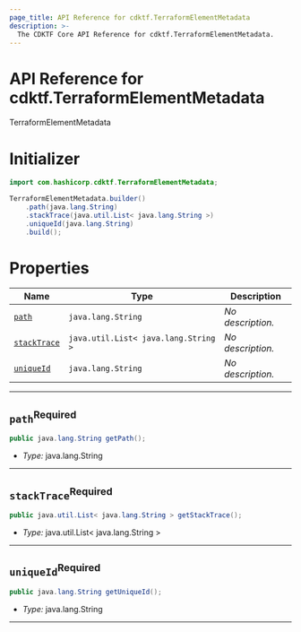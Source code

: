 ```yaml
---
page_title: API Reference for cdktf.TerraformElementMetadata
description: >-
  The CDKTF Core API Reference for cdktf.TerraformElementMetadata.
---
```


<!-- This file is generated through yarn generate-docs -->

# API Reference for cdktf.TerraformElementMetadata

   TerraformElementMetadata <a name="TerraformElementMetadata" id="cdktf.TerraformElementMetadata"></a>
  
  # Initializer <a name="Initializer" id="cdktf.TerraformElementMetadata.Initializer"></a>
  
  ```java
  import com.hashicorp.cdktf.TerraformElementMetadata;
  
  TerraformElementMetadata.builder()
      .path(java.lang.String)
      .stackTrace(java.util.List< java.lang.String >)
      .uniqueId(java.lang.String)
      .build();
  ```
  
  # Properties <a name="Properties" id="Properties"></a>
  
  | **Name** | **Type** | **Description** |
  | --- | --- | --- |
  | <code><a href="#cdktf.TerraformElementMetadata.property.path">path</a></code> | <code>java.lang.String</code> | *No description.* |
  | <code><a href="#cdktf.TerraformElementMetadata.property.stackTrace">stackTrace</a></code> | <code>java.util.List< java.lang.String ></code> | *No description.* |
  | <code><a href="#cdktf.TerraformElementMetadata.property.uniqueId">uniqueId</a></code> | <code>java.lang.String</code> | *No description.* |
  
  ---
  
  ## `path`<sup>Required</sup> <a name="path" id="cdktf.TerraformElementMetadata.property.path"></a>
  
  ```java
  public java.lang.String getPath();
  ```
  
  - *Type:* java.lang.String
  
  ---
  
  ## `stackTrace`<sup>Required</sup> <a name="stackTrace" id="cdktf.TerraformElementMetadata.property.stackTrace"></a>
  
  ```java
  public java.util.List< java.lang.String > getStackTrace();
  ```
  
  - *Type:* java.util.List< java.lang.String >
  
  ---
  
  ## `uniqueId`<sup>Required</sup> <a name="uniqueId" id="cdktf.TerraformElementMetadata.property.uniqueId"></a>
  
  ```java
  public java.lang.String getUniqueId();
  ```
  
  - *Type:* java.lang.String
  
  ---
  
